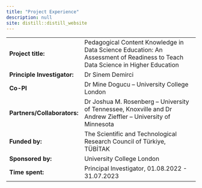 ```yaml
---
title: "Project Experience"
description: null
site: distill::distill_website
---
```



|                             |  
| :-------------              |:-----------------------                           
| **Project title:**          | Pedagogical Content Knowledge in Data Science Education: An Assessment of Readiness to Teach Data Science in Higher Education
| **Principle Investigator:** | Dr Sinem Demirci
| **Co-PI**                   | Dr Mine Dogucu – University College London
| **Partners/Collaborators:** | Dr Joshua M. Rosenberg – University of Tennessee, Knoxville and Dr Andrew Zieffler – University of Minnesota
| **Funded by:**              | The Scientific and Technological Research Council of Türkiye, TÜBİTAK
| **Sponsored by:**           | University College London
| **Time spent:**             | Principal Investigator, 01.08.2022 - 31.07.2023 
